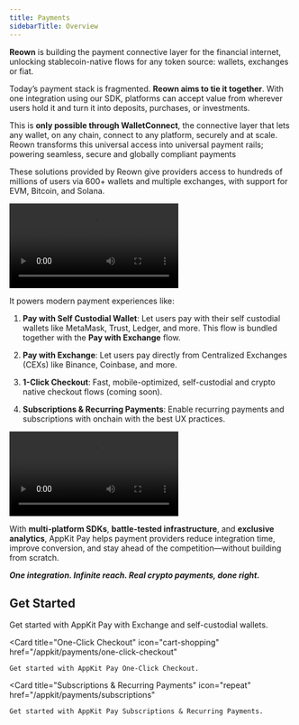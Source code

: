 ```yaml
---
title: Payments
sidebarTitle: Overview
---
```


**Reown** is building the payment connective layer for the financial internet, unlocking stablecoin-native flows for any token source: wallets, exchanges or fiat.

Today’s payment stack is fragmented. **Reown aims to tie it together**. With one integration using our SDK, platforms can accept value from wherever users hold it and turn it into deposits, purchases, or investments.

This is **only possible through WalletConnect**, the connective layer that lets any wallet, on any chain, connect to any platform, securely and at scale. Reown transforms this universal access into universal payment rails; powering seamless, secure and globally compliant payments

These solutions provided by Reown give providers access to hundreds of millions of users via 600+ wallets and multiple exchanges, with support for EVM, Bitcoin, and Solana.

<Frame caption="AppKit Pay Demo">
<video
  controls
  autoPlay
  loop
  src="/images/appkit-pwe.mp4"
></video>
</Frame>

It powers modern payment experiences like:

1. **Pay with Self Custodial Wallet**: Let users pay with their self custodial wallets like MetaMask, Trust, Ledger, and more. This flow is bundled together with the **Pay with Exchange** flow.

2. **Pay with Exchange**: Let users pay directly from Centralized Exchanges (CEXs) like Binance, Coinbase, and more.

3. **1-Click Checkout**: Fast, mobile-optimized, self-custodial and crypto native checkout flows (coming soon).

3. **Subscriptions & Recurring Payments**: Enable recurring payments and subscriptions with onchain with the best UX practices.

<Frame caption="AppKit Pay with Self Custodial Wallet Demo">
<video
  controls
  autoPlay
  loop
  src="/images/pay-with-wallet.mp4"
></video>
</Frame>

With **multi-platform SDKs**, **battle-tested infrastructure**, and **exclusive analytics**, AppKit Pay helps payment providers reduce integration time, improve conversion, and stay ahead of the competition—without building from scratch.

***One integration. Infinite reach. Real crypto payments, done right.***

## Get Started

<CardGroup cols={3}>
  <Card title="Pay with Exchange and Self Custodial Wallets" icon="money-check-dollar" href="/appkit/payments/pay-with-exchange">
    Get started with AppKit Pay with Exchange and self-custodial wallets.
  </Card>

  <Card
    title="One-Click Checkout"
    icon="cart-shopping"
    href="/appkit/payments/one-click-checkout"
  >
    Get started with AppKit Pay One-Click Checkout.
  </Card>

  <Card
    title="Subscriptions & Recurring Payments"
    icon="repeat"
    href="/appkit/payments/subscriptions"
  >
    Get started with AppKit Pay Subscriptions & Recurring Payments.
  </Card>
</CardGroup>
